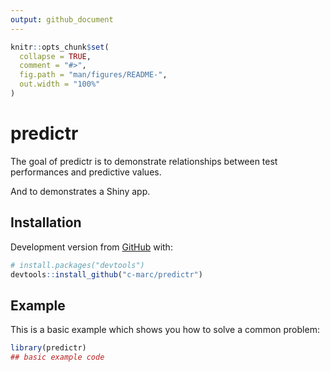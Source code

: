 ```yaml
---
output: github_document
---
```


<!-- README.md is generated from README.Rmd. Please edit that file -->

```r
knitr::opts_chunk$set(
  collapse = TRUE,
  comment = "#>",
  fig.path = "man/figures/README-",
  out.width = "100%"
)
```

# predictr

<!-- badges: start -->
<!-- badges: end -->

The goal of predictr is to demonstrate relationships between test performances and predictive values.

And to demonstrates a Shiny app.

## Installation

Development version from [GitHub](https://github.com/) with:

``` r
# install.packages("devtools")
devtools::install_github("c-marc/predictr")
```
## Example

This is a basic example which shows you how to solve a common problem:

```r
library(predictr)
## basic example code
```
